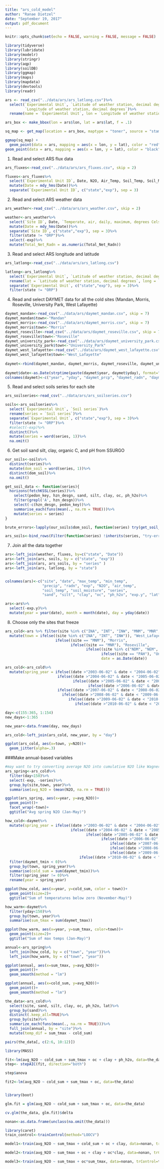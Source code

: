```yaml
---
title: "ars_cold_model"
author: "Ranae Dietzel"
date: "September 19, 2017"
output: pdf_document
---  
```


```r
knitr::opts_chunk$set(echo = FALSE, warning = FALSE, message = FALSE)
```

```r
library(tidyverse)
library(lubridate)
library(modelr)
library(stringr)
library(aqp)
library(soilDB)
library(ggmap)
library(maps)
library(mapdata)
library(devtools)
library(readr)
```  

```r
ars <- read_csv("../data/ars/ars_latlong.csv")%>%
  select(`Experimental Unit`, `Latitude of weather station, decimal degrees`, 
         `Longitude of weather station, decimal degrees`)%>%
  rename(name = `Experimental Unit`, lon = `Longitude of weather station, decimal degrees`, lat = `Latitude of weather station, decimal degrees`)

ars_box <- make_bbox(lon = ars$lon, lat = ars$lat, f = .1)

sq_map <- get_map(location = ars_box, maptype = "toner", source = "stamen")

ggmap(sq_map) + 
  geom_point(data = ars, mapping = aes(x = lon, y = lat), color = "red", size = 3.5)+
geom_point(data = ars, mapping = aes(x = lon, y = lat), color = "black", size = 3.0)  
```
1. Read and select ARS flux data  

```r
ars_fluxes<-read_csv("../data/ars/ars_fluxes.csv", skip = 2)

fluxes<-ars_fluxes%>%
  select(`Experimental Unit ID`, Date, N2O, Air_Temp, Soil_Temp, Soil_Moisture)%>%
  mutate(Date = mdy_hms(Date))%>%
  separate(`Experimental Unit ID`, c("state","exp"), sep = 3)
```  

2. Read and select ARS weather data  

```r
ars_weather<-read_csv("../data/ars/ars_weather.csv", skip = 2)

weather<-ars_weather%>%
  select(`Site ID`, Date, `Temperate, air, daily, maximum, degrees Celsius`, `Temperate, air, daily, minimum, degrees Celsius`, Precip, `Total_Net_Radn`)%>%
  mutate(Date = mdy_hms(Date))%>%
  separate(`Site ID`, c("state","exp"), sep = 3)%>%
  filter(state != "ORP")%>%
  select(-exp)%>%
  mutate(Total_Net_Radn = as.numeric(Total_Net_Radn))
```  

3. Read and select ARS longitude and latitude  

```r
ars_latlong<-read_csv("../data/ars/ars_latlong.csv")

latlong<-ars_latlong%>%
  select(`Experimental Unit`, `Latitude of weather station, decimal degrees`, `Longitude of weather station, decimal degrees`)%>%
  rename(lat = `Latitude of weather station, decimal degrees`, long = `Longitude of weather station, decimal degrees`)%>%
  separate(`Experimental Unit`, c("state","exp"), sep = 3)%>%
  filter(state != "ORP")
```  

4. Read and select DAYMET data for all the cold sites (Mandan, Morris, Roseville, University Park, West Lafayette)

```r
daymet_mandan<-read_csv("../data/ars/daymet_mandan.csv", skip = 7)		
daymet_mandan$town<-"Mandan"		
daymet_morris<-read_csv("../data/ars/daymet_morris.csv", skip = 7)		
daymet_morris$town<-"Morris"		
daymet_roseville<-read_csv("../data/ars/daymet_roseville.csv", skip = 7)		
daymet_roseville$town<-"Roseville"		
daymet_university_park<-read_csv("../data/ars/daymet_university_park.csv", skip = 7)		
daymet_university_park$town<-"University_Park"		
daymet_west_lafayette<-read_csv("../data/ars/daymet_west_lafayette.csv", skip = 7)		
daymet_west_lafayette$town<-"West_Lafayette"		
		
daymet<-rbind(daymet_mandan, daymet_morris, daymet_roseville, daymet_university_park, daymet_west_lafayette)		
		
daymet$date<-as.Date(strptime(paste(daymet$year, daymet$yday), format="%Y%j"))		
colnames(daymet)<-c("year", "yday", "daymet_prcp", "daymet_radn", "daymet_tmax", "daymet_tmin", "town", "date")	
```  

5. Read and select soils series for each site  

```r
ars_soilseries<-read_csv("../data/ars/ars_soilseries.csv")

soils<-ars_soilseries%>%
  select(`Experimental Unit`, `Soil series`)%>%
  rename(series = `Soil series`)%>%
  separate(`Experimental Unit`, c("state","exp"), sep = 3)%>%
  filter(state != "ORP")%>%
  #select(-exp)%>%
  distinct()%>%
  mutate(series = word(series, 1))%>%
  na.omit()
```  

6. Get soil sand silt, clay, organic C, and pH from SSURGO  

```r

our_soils<-soils%>%
  distinct(series)%>%
  mutate(dom_soil = word(series, 1))%>%
  distinct(dom_soil)%>%
  na.omit()

get_soil_data <- function(series){
  horizons(fetchKSSL(series))%>%
    select(pedon_key, hzn_desgn, sand, silt, clay, oc, ph_h2o)%>%
    filter(grepl('A', hzn_desgn))%>%
    select(-c(hzn_desgn, pedon_key))%>%
    summarise_each(funs(mean(., na.rm = TRUE)))%>%
    mutate(series = series)  
}  

brute_errors<-lapply(our_soils$dom_soil, function(series) try(get_soil_data(series)))

ars_soils<-bind_rows(Filter(function(series) !inherits(series, "try-error"), brute_errors))
```  

7. Join all the data together  

```r
ars<-left_join(weather, fluxes, by=c("state", "Date"))
ars<-left_join(ars, soils, by = c("state", "exp"))
ars<-left_join(ars, ars_soils, by = "series" )
ars<-left_join(ars, latlong, by = "state")


colnames(ars)<-c("site", "date", "max_temp", "min_temp", 
                 "precip", "radn", "exp", "N2O", "air_temp",
                 "soil_temp", "soil_moisture", "series", 
                 "sand", "silt", "clay", "oc", "ph_h2o", "exp.y", "lat", "long")

ars<-ars%>%
  select(-exp.y)%>%
  mutate(year = year(date), month = month(date), day = yday(date))
```  

8. Choose only the sites that freeze  

```r
ars_cold<-ars %>% filter(site %in% c("INA", "INT", "INW", "MNM", "MNR", "NDM", "NEM", "NVN", "PAH"))%>%
  mutate(town = ifelse((site %in% c("INA", "INT", "INW")), "West_Lafayette",
                       ifelse((site == "MNM"), "Morris",
                              ifelse((site == "MNR"), "Roseville",
                                     ifelse((site %in% c("NDM", "NEM", "NVN")), "Mandan",
                                            ifelse((site == "PAH"), "University_Park", "NA" ))))), 
                                            date = as.Date(date))

ars_cold<-ars_cold%>%
  mutate(spring_year = ifelse((date >"2003-06-02" & date < "2004-06-02"), 2004,
                        ifelse((date >"2004-06-02" & date < "2005-06-02"), 2005,
                               ifelse((date >"2005-06-02" & date < "2006-06-02"), 2006,
                                      ifelse((date >"2006-06-02" & date < "2007-06-02"), 2007,
                        ifelse((date >"2007-06-02" & date < "2008-06-02"), 2008,
                          ifelse((date >"2008-06-02" & date < "2009-06-02"), 2009,
                             ifelse((date >"2009-06-02" & date < "2010-06-02"), 2010,
                                ifelse((date >"2010-06-02" & date < "2011-06-02"), 2011, 0)))))))))

day<-c(155:365, 1:154)
new_days<-1:365

new_year<-data.frame(day, new_days)

ars_cold<-left_join(ars_cold, new_year, by = "day")  

ggplot(ars_cold, aes(x=town, y=N2O))+
  geom_jitter(alpha=.3)
```

###Make annual-based variables

```r

#may want to try converting average N2O into cumulative N2O like Wagner-Riddle
ars_spring<-ars_cold%>% 
  filter(day<150)%>%
  select(-exp, -series)%>%
  group_by(site,town, year)%>%
  summarise(avg_N2O = (mean(N2O, na.rm = TRUE)))  

ggplot(ars_spring, aes(x=year, y=avg_N2O))+
  geom_point()+
  facet_wrap(~town)+
  ggtitle("Avg spring N2O (Jan-May)")
```

```r
how_cold<-daymet%>%
  mutate(spring_year = ifelse((date >"2003-06-02" & date < "2004-06-02"), 2004,
                              ifelse((date >"2004-06-02" & date < "2005-06-02"), 2005,
                                     ifelse((date >"2005-06-02" & date < "2006-06-02"), 2006,
                                            ifelse((date >"2006-06-02" & date < "2007-06-02"), 2007,
                                                ifelse((date >"2007-06-02" & date < "2008-06-02"), 2008,
                                                ifelse((date >"2008-06-02" & date < "2009-06-02"), 2009,
                                                ifelse((date >"2009-06-02" & date < "2010-06-02"), 2010,
                                  ifelse((date >"2010-06-02" & date < "2011-06-02"), 2011, 0)))))))))%>%
  filter(daymet_tmin < 0)%>%
  group_by(town, spring_year)%>%
  summarise(cold_sum = sum(daymet_tmin))%>%
  filter(spring_year != 0)%>%
  rename(year = spring_year)  

ggplot(how_cold, aes(x=year, y=cold_sum, color = town))+
  geom_point(size=2)+
  ggtitle("Sum of temperatures below zero (November-May)")
```  

```r
how_warm<-daymet%>% 
  filter(yday<150)%>%
  group_by(town, year)%>%
  summarise(sum_tmax = sum(daymet_tmax))  

ggplot(how_warm, aes(x=year, y=sum_tmax, color=town))+
  geom_point(size=2)+
  ggtitle("Sum of max temps (Jan-May)")
```

```r
annual<-ars_spring%>%
  left_join(how_cold, by = c("town", "year"))%>%
  left_join(how_warm, by = c("town", "year"))

ggplot(annual, aes(x=sum_tmax, y=avg_N2O))+
  geom_point()+
  geom_smooth(method = "lm")  

ggplot(annual, aes(x=cold_sum, y=avg_N2O))+
  geom_point()+
  geom_smooth(method = "lm")
```  

```r
the_data<-ars_cold%>%
  select(site, sand, silt, clay, oc, ph_h2o, lat)%>%
  group_by(sand)%>%
  distinct(.keep_all=TRUE)%>%
  group_by(site)%>%
  summarize_each(funs(mean(., na.rm = TRUE)))%>%
  full_join(annual, by = "site")%>%
  mutate(temp_dif = sum_tmax - cold_sum)
```

```r
pairs(the_data[, c(2:6, 10:12)])
```

```r

library(MASS)

fit<-lm(avg_N2O ~ cold_sum + sum_tmax + oc + clay + ph_h2o, data=the_data)
step<- stepAIC(fit, direction="both")

step$anova

fit2<-lm(avg_N2O ~ cold_sum + sum_tmax + oc, data=the_data)


library(boot)

glm.fit = glm(avg_N2O ~ cold_sum + sum_tmax + oc, data=the_data)

cv.glm(the_data, glm.fit)$delta

nonan<-as.data.frame(unclass(na.omit(the_data)))

library(caret)
train_control<-trainControl(method="LOOCV")

model1<-train(avg_N2O ~ sum_tmax + cold_sum + oc + clay, data=nonan, trControl=train_control, method="lm")

model2<-train(avg_N2O ~ sum_tmax + oc + clay + oc*clay, data=nonan, trControl=train_control, method="lm")

model3<-train(avg_N2O ~ sum_tmax + oc*sum_tmax, data=nonan, trControl=train_control, method="lm")
```




